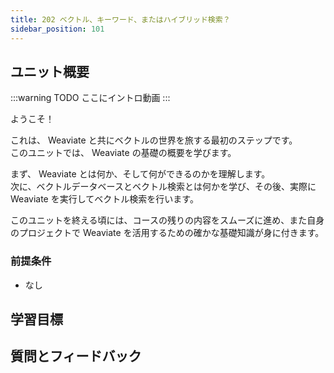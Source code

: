 ```yaml
---
title: 202 ベクトル、キーワード、またはハイブリッド検索？
sidebar_position: 101
---
```


## <i class="fa-solid fa-chalkboard-user"></i> ユニット概要

<!-- import ReactPlayer from 'react-player/lazy'

<ReactPlayer url='https://youtu.be/FU7l5pr2FmU' controls='true'/>
<br/> -->

:::warning TODO
ここにイントロ動画
:::

<!-- Provide context for this course, in addition to the concrete learning goals and outcomes. Why would someone want to do this unit? -->

ようこそ！

これは、 Weaviate と共にベクトルの世界を旅する最初のステップです。  
このユニットでは、 Weaviate の基礎の概要を学びます。

まず、 Weaviate とは何か、そして何ができるのかを理解します。  
次に、ベクトルデータベースとベクトル検索とは何かを学び、その後、実際に Weaviate を実行してベクトル検索を行います。

このユニットを終える頃には、コースの残りの内容をスムーズに進め、また自身のプロジェクトで Weaviate を活用するための確かな基礎知識が身に付きます。

### <i class="fa-solid fa-clipboard-list-check"></i> 前提条件

- なし

## <i class="fa-solid fa-chalkboard-user"></i> 学習目標


<LearningGoalsExp />


<LearningGoals unitName="indexing"/>

## 質問とフィードバック


<DocsFeedback/>